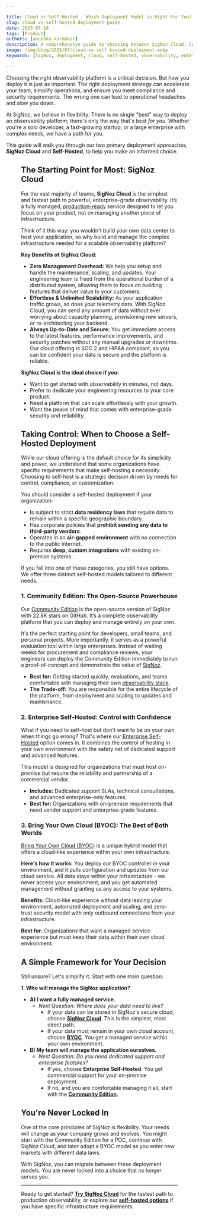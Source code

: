 ```yaml
---

title: Cloud or Self-Hosted - Which Deployment Model is Right For You?
slug: cloud-vs-self-hosted-deployment-guide
date: 2025-07-18
tags: [Product]
authors: [anushka_karmakar]
description: A comprehensive guide to choosing between SigNoz Cloud, Community Edition, Enterprise Self-Hosted, and BYOC models to find the right deployment option for your observability needs. 
image: /img/blog/2025/07/cloud-vs-self-hosted-deployment.webp
keywords: [SigNoz, deployment, cloud, self-hosted, observability, enterprise, community edition, BYOC, bring your own cloud, infrastructure, data residency, compliance, observability platform, monitoring]

---
```


Choosing the right observability platform is a critical decision. But how you deploy it is just as important. The right deployment strategy can accelerate your team, simplify operations, and ensure you meet compliance and security requirements. The wrong one can lead to operational headaches and slow you down.

At SigNoz, we believe in flexibility. There is no single "best" way to deploy an observability platform; there's only the way that's best *for you*. Whether you're a solo developer, a fast-growing startup, or a large enterprise with complex needs, we have a path for you.

This guide will walk you through our two primary deployment approaches, **SigNoz Cloud** and **Self-Hosted**, to help you make an informed choice.
<Figure src="/img/blog/2025/07/cloud-vs-self-hosted-deployment.webp" alt="How we made our queries 99.5% faster" />

## The Starting Point for Most: SigNoz Cloud

For the vast majority of teams, **SigNoz Cloud** is the simplest and fastest path to powerful, enterprise-grade observability. It’s a fully managed, [production-ready](https://signoz.io/guides/production-readiness-checklist/) service designed to let you focus on your product, not on managing another piece of infrastructure.

Think of it this way: you wouldn't build your own data center to host your application, so why build and manage the complex infrastructure needed for a scalable observability platform?

**Key Benefits of SigNoz Cloud:**

- **Zero Management Overhead:** We help you setup and handle the maintenance, scaling, and updates. Your engineering team is freed from the operational burden of a distributed system, allowing them to focus on building features that deliver value to your customers.
- **Effortless & Unlimited Scalability:** As your application traffic grows, so does your telemetry data. With SigNoz Cloud, you can send any amount of data without ever worrying about capacity planning, provisioning new servers, or re-architecting your backend.
- **Always Up-to-Date and Secure:** You get immediate access to the latest features, performance improvements, and security patches without any manual upgrades or downtime. Our cloud offering is SOC 2 and HIPAA compliant, so you can be confident your data is secure and the platform is reliable.

**SigNoz Cloud is the ideal choice if you:**

- Want to get started with observability in minutes, not days.
- Prefer to dedicate your engineering resources to your core product.
- Need a platform that can scale effortlessly with your growth.
- Want the peace of mind that comes with enterprise-grade security and reliability.

## Taking Control: When to Choose a Self-Hosted Deployment

While our cloud offering is the default choice for its simplicity and power, we understand that some organizations have specific requirements that make self-hosting a necessity. Choosing to self-host is a strategic decision driven by needs for control, compliance, or customization.

You should consider a self-hosted deployment if your organization:

- Is subject to strict **data residency laws** that require data to remain within a specific geographic boundary.
- Has corporate policies that **prohibit sending any data to third-party vendors**.
- Operates in an **air-gapped environment** with no connection to the public internet.
- Requires **deep, custom integrations** with existing on-premise systems.

If you fall into one of these categories, you still have options. We offer three distinct self-hosted models tailored to different needs.

### 1. Community Edition: The Open-Source Powerhouse

Our [Community Edition](https://signoz.io/docs/install/self-host/) is the open-source version of SigNoz with 22.8K stars on GitHub. It’s a complete observability platform that you can deploy and manage entirely on your own.

It's the perfect starting point for developers, small teams, and personal projects. More importantly, it serves as a powerful evaluation tool within large enterprises. Instead of waiting weeks for procurement and compliance reviews, your engineers can deploy the Community Edition immediately to run a proof-of-concept and demonstrate the value of [SigNoz](https://signoz.io/docs/introduction/).

- **Best for:** Getting started quickly, evaluations, and teams comfortable with managing their own [observability stack](https://signoz.io/guides/observability-stack/).
- **The Trade-off:** You are responsible for the entire lifecycle of the platform, from deployment and scaling to updates and maintenance.

### 2. Enterprise Self-Hosted: Control with Confidence

What if you need to self-host but don't want to be on your own when things go wrong? That's where our [Enterprise Self-Hosted](https://signoz.io/contact-us/) option comes in. It combines the control of hosting in your own environment with the safety net of dedicated support and advanced features.

This model is designed for organizations that must host on-premise but require the reliability and partnership of a commercial vendor.

- **Includes:** Dedicated support SLAs, technical consultations, and advanced enterprise-only features.
- **Best for:** Organizations with on-premise requirements that need vendor support and enterprise-grade features.

### 3. Bring Your Own Cloud (BYOC): The Best of Both Worlds

[Bring Your Own Cloud (BYOC)](https://signoz.io/contact-us/) is a unique hybrid model that offers a cloud-like experience within your own infrastructure.

**Here's how it works:** You deploy our BYOC controller in your environment, and it pulls configuration and updates from our cloud service. All data stays within your infrastructure - we never access your environment, and you get automated management without granting us any access to your systems.

**Benefits:** Cloud-like experience without data leaving your environment, automated deployment and scaling, and zero-trust security model with only outbound connections from your infrastructure.

**Best for:** Organizations that want a managed service experience but must keep their data within their own cloud environment.

## A Simple Framework for Your Decision

Still unsure? Let's simplify it. Start with one main question:

**1. Who will manage the SigNoz application?**

- **A) I want a fully managed service.**
    - *Next Question: Where does your data need to live?*
        - If your data can be stored in SigNoz's secure cloud, choose [**SigNoz Cloud**](https://signoz.io/teams/). This is the simplest, most direct path.
        - If your data must remain in your own cloud account, choose [**BYOC**](https://signoz.io/contact-us/). You get a managed service within your own environment.
- **B) My team will manage the application ourselves.**
    - *Next Question: Do you need dedicated support and enterprise features?*
        - If yes, choose **Enterprise Self-Hosted**. You get commercial support for your on-premise deployment.
        - If no, and you are comfortable managing it all, start with the [**Community Edition**](https://signoz.io/docs/install/self-host/).

## You're Never Locked In

One of the core principles of SigNoz is flexibility. Your needs will change as your company grows and evolves. You might start with the Community Edition for a POC, continue with SigNoz Cloud, and later adopt a BYOC model as you enter new markets with different data laws.

With SigNoz, you can migrate between these deployment models. You are never locked into a choice that no longer serves you.

---

Ready to get started? [**Try SigNoz Cloud**](https://signoz.io/teams/) for the fastest path to production observability, or explore our [**self-hosted options**](https://signoz.io/enterprise/) if you have specific infrastructure requirements.